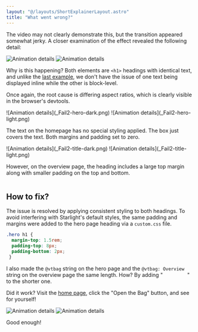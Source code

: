 ```yaml
---
layout: "@/layouts/ShortExplainerLayout.astro"
title: "What went wrong?"
---
```


The video may not clearly demonstrate this, but the transition appeared somewhat jerky. A closer examination of the effect revealed the following detail:


<span class="light:sl-hidden">![Animation details](_Fail2-dark.png)</span>
<span class="dark:sl-hidden">![Animation details](_Fail2-light.png)</span>

Why is this happening? Both elements are `<h1>` headings with identical text, and unlike the [last example](/demo/Fail1/), we don't have the issue of one text being displayed inline while the other is block-level.

Once again, the root cause is differing aspect ratios, which is clearly visible in the browser's devtools.

<div style="display: flex; flex-wrap: wrap; align-items:flex-end">
  <div style="flex: 1 1 333px">
    <span class="light:sl-hidden">
      ![Animation details](_Fail2-hero-dark.png)
    </span>
    <span class="dark:sl-hidden">
      ![Animation details](_Fail2-hero-light.png)
    </span>
    <p>The text on the homepage has no special styling applied. The box just covers the text. Both margins and padding set to zero.</p>
    </div>
  <div style="flex: 1 1 333px">
    <span class="light:sl-hidden">
      ![Animation details](_Fail2-title-dark.png)
    </span>
    <span class="dark:sl-hidden">
      ![Animation details](_Fail2-title-light.png)
    </span>
    <p>However, on the overview page, the heading includes a large top margin along with smaller padding on the top and bottom.</p>
    </div>
</div>



## How to fix?

The issue is resolved by applying consistent styling to both headings. To avoid interfering with Starlight's default styles, the same padding and margins were added to the hero page heading via a `custom.css` file.

```css
.hero h1 {
  margin-top: 1.5rem;
  padding-top: 8px;
  padding-bottom: 2px;
 }
```
I also made the `@vtbag` string on the hero page and the `@vtbag: Overview` string on the overview page the same length. How? By adding "&emsp;&emsp;&emsp;&emsp;&ensp;&thinsp;" to the shorter one.

Did it work? Visit the [home page](/), click the "Open the Bag" button, and see for yourself!

<span class="light:sl-hidden">![Animation details](_Fail2-OK-dark.png)</span>
<span class="dark:sl-hidden">![Animation details](_Fail2-OK-light.png)</span>

Good enough!